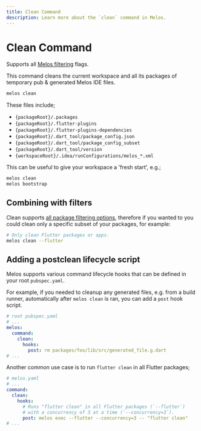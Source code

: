 ```yaml
---
title: Clean Command
description: Learn more about the `clean` command in Melos.
---
```


# Clean Command

<Info>Supports all [Melos filtering](/filters) flags.</Info>

This command cleans the current workspace and all its packages of temporary pub
& generated Melos IDE files.

```bash
melos clean
```

These files include;

- `{packageRoot}/.packages`
- `{packageRoot}/.flutter-plugins`
- `{packageRoot}/.flutter-plugins-dependencies`
- `{packageRoot}/.dart_tool/package_config.json`
- `{packageRoot}/.dart_tool/package_config_subset`
- `{packageRoot}/.dart_tool/version`
- `{workspaceRoot}/.idea/runConfigurations/melos_*.xml`

This can be useful to give your workspace a 'fresh start', e.g.;

```bash
melos clean
melos bootstrap
```

## Combining with filters

Clean supports [all package filtering options](/filters), therefore if you
wanted to you could clean only a specific subset of your packages, for example:

```bash
# Only clean Flutter packages or apps.
melos clean --flutter
```

## Adding a postclean lifecycle script

Melos supports various command lifecycle hooks that can be defined in your
root `pubspec.yaml`.

For example, if you needed to cleanup any generated files, e.g. from a build
runner, automatically after `melos clean` is ran, you can add a `post` hook
script.

```yaml
# root pubspec.yaml
# ...
melos:
  command:
    clean:
      hooks:
        post: rm packages/foo/lib/src/generated_file.g.dart
# ...
```

Another common use case is to run `flutter clean` in all Flutter packages;

```yaml
# melos.yaml
# ...
command:
  clean:
    hooks:
      # Runs "flutter clean" in all Flutter packages (`--flutter`)
      # with a concurrency of 3 at a time (`--concurrency=3`).
      post: melos exec --flutter --concurrency=3 -- "flutter clean"
# ...
```
